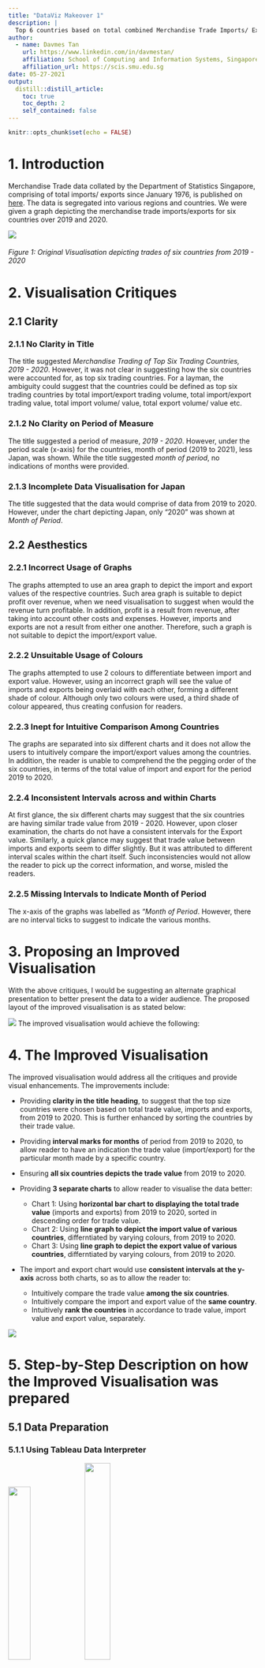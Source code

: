 ```yaml
---
title: "DataViz Makeover 1"
description: |
  Top 6 countries based on total combined Merchandise Trade Imports/ Exports value between 2019 and 2020
author:
  - name: Davmes Tan
    url: https://www.linkedin.com/in/davmestan/
    affiliation: School of Computing and Information Systems, Singapore Management University
    affiliation_url: https://scis.smu.edu.sg
date: 05-27-2021
output:
  distill::distill_article:
    toc: true
    toc_depth: 2
    self_contained: false
---
```



```r
knitr::opts_chunk$set(echo = FALSE)
```

# 1. Introduction


Merchandise Trade data collated by the Department of Statistics Singapore, comprising of total imports/ exports since January 1976, is published on [here](https://www.singstat.gov.sg/find-data/search-by-theme/trade-and-investment/merchandise-trade/latest-data). The data is segregated into various regions and countries. We were given a graph depicting the merchandise trade imports/exports for six countries over 2019 and 2020.

![](img/Original Chart.png)

###### Figure 1: Original Visualisation depicting trades of six countries from 2019 - 2020

# 2. Visualisation Critiques

## 2.1 Clarity

### 2.1.1 **No Clarity in Title**
The title suggested *Merchandise Trading of Top Six Trading Countries, 2019 - 2020*. However, it was not clear in suggesting how the six countries were accounted for, as top six trading countries. For a layman, the ambiguity could suggest that the countries could be defined as top six trading countries by total import/export trading volume, total import/export trading value, total import volume/ value, total export volume/ value etc.

### 2.1.2 **No Clarity on Period of Measure**
The title suggested a period of measure, *2019 - 2020*. However, under the period scale (x-axis) for the countries, month of period (2019 to 2021), less Japan, was shown. While the title suggested *month of period*, no indications of months were provided.

### 2.1.3 **Incomplete Data Visualisation for Japan**
The title suggested that the data would comprise of data from 2019 to 2020. However, under the chart depicting Japan, only "2020" was shown at *Month of Period*.

## 2.2 Aesthestics

### 2.2.1 **Incorrect Usage of Graphs**
The graphs attempted to use an area graph to depict the import and export values of the respective countries. Such area graph is suitable to depict profit over revenue, when we need visualisation to suggest when would the revenue turn profitable. In addition, profit is a result from revenue, after taking into account other costs and expenses. However, imports and exports are not a result from either one another. Therefore, such a graph is not suitable to depict the import/export value.

### 2.2.2 **Unsuitable Usage of Colours**
The graphs attempted to use 2 colours to differentiate between import and export value. However, using an incorrect graph will see the value of imports and exports being overlaid with each other, forming a different shade of colour. Although only two colours were used, a third shade of colour appeared, thus creating confusion for readers.

### 2.2.3 **Inept for Intuitive Comparison Among Countries**
The graphs are separated into six different charts and it does not allow the users to intuitively compare the import/export values among the countries. In addition, the reader is unable to comprehend the the pegging order of the six countries, in terms of the total value of import and export for the period 2019 to 2020.

### 2.2.4 **Inconsistent Intervals across and within Charts**
At first glance, the six different charts may suggest that the six countries are having similar trade value from 2019 - 2020. However, upon closer examination, the charts do not have a consistent intervals for the Export value. Similarly, a quick glance may suggest that trade value between imports and exports seem to differ slightly. But it was attributed to different interval scales within the chart itself. Such inconsistencies would not allow the reader to pick up the correct information, and worse, misled the readers.

### 2.2.5 **Missing Intervals to Indicate Month of Period**
The x-axis of the graphs was labelled as *"Month of Period*. However, there are no interval ticks to suggest to indicate the various months.

# 3. Proposing an Improved Visualisation

With the above critiques, I would be suggesting an alternate graphical presentation to better present the data to a wider audience. The proposed layout of the improved visualisation is as stated below:

![](img/Sketch.jpg)
The improved visualisation would achieve the following:

# 4. The Improved Visualisation

The improved visualisation would address all the critiques and provide visual enhancements. The improvements include:

* Providing **clarity in the title heading**, to suggest that the top size countries were chosen based on total trade value, imports and exports, from 2019 to 2020. This is further enhanced by sorting the countries by their trade value.
* Providing **interval marks for months** of period from 2019 to 2020, to allow reader to have an indication the trade value (import/export) for the particular month made by a specific country.
* Ensuring **all six countries depicts the trade value** from 2019 to 2020.
* Providing **3 separate charts** to allow reader to visualise the data better:

  + Chart 1: Using **horizontal bar chart to displaying the total trade value** (imports and exports) from 2019 to 2020, sorted in descending order for trade value.
  + Chart 2: Using **line graph to depict the import value of various countries**, differntiated by varying colours, from 2019 to 2020.
  + Chart 3: Using **line graph to depict the export value of various countries**, differntiated by varying colours, from 2019 to 2020.

* The import and export chart would use **consistent intervals at the y-axis** across both charts, so as to allow the reader to:

  + Intuitively compare the trade value **among the six countries**.
  + Intuitively compare the import and export value of the **same country**.
  + Intuitively **rank the countries** in accordance to trade value, import value and export value, separately.
  
![](img/Improved Visualisation.jpg)
  
# 5. Step-by-Step Description on how the Improved Visualisation was prepared

## 5.1 Data Preparation

### 5.1.1 Using Tableau Data Interpreter
![](img/Steps/Data Interpreter.PNG){width=30%}
![](img/Steps/Data Interpreter 2.PNG){width=32%}

Tableau Data Interpreter will attempt to identify the structure of the Excel file and convert it into a suitable format for Tableau processing. There are 3 worksheets inside the Excel file, *Content*, *T1* and *T2*. For thise exercise, we will be using T1 and T2.

### 5.1.2 Preparing T1 and T2

Upon examining T1, it was observed that it contains all the Merchandise Trading **Imports** from various countries and regions from Jan 1976. However, the data is organised such that every observations (rows) represents the trade value of a specific country/ region from Jan 1976. This would not be suitable for our analysis. Therefore, there is a need to pivot the data such that we have two variables, *Month of Trade* and *Value*. To pivot the table:

* Select all observations, less *Variables*
* Right-click and select *Pivot*

![](img/Steps/Pivot.PNG)

### 5.1.3 Adjust Variable Names and Types

#### Month of Period
While the **Month of Period** of import is recorded as *Month (MMM) and Year (YYYY)*, Tableau identified it as a *string* format. Therefore, there is a need to adjust it into a *Date* format. To do this:

* Click on the *Abc*
* Click on Date

![](img/Steps/String to Date.PNG){width=50%}
* Rename the Dimension as Month (Import)

#### Rename Variables
The countries/ regions are described as *Variables*. To rename:

* Click on the Column
* Right-Click and choose *Rename*
* TYpe *Country (Import)*

![](img/Steps/Rename Country.PNG)

#### Creating Calculated Field
The Merchandise Trading Value are depicted in Thousands of Dollars ('000). To depict the exact value for computation and display, we need to create a calculated field. To do this:

* Hover the cursor to the *down-arrow* at the column variable
* Click on *Create Calculated Field*
* Name it as *Import Value*
* Under the input box, type [Pivot Field Values] * 1000
* Click on *OK*

![](img/Steps/Create Calculated Field.PNG){width=75%}

A new column, *Import Value* would be created, with the adjusted value.

![](img/Steps/Actual Trade Value.PNG){width=75%}

Now that the Data Preparation for T1 is completed, **proceed to do the same for T2** that accounts for the Merchandise Trading Export Value.

#### Establishing Table Relationships
There is a need to build the relationship model between both tables. To do so:

* Drag T1 and T2 into top window pane
* Click on the link, connecting between T1 and T2
* Link Country (Import) with Country (Export)
* Link Month (Import) with Month (Export)

![](img/Steps/Relationship.PNG)

## 5.2 Exploratory Data Analysis
There is a need to examine the data, to determine whether the six countries, highlighted, are indeed the top six countries in terms of total Merchandise Trading Value for 2019 to 2020.

Create a new worksheet, naming it as *Total 6 Countries*, and create a new calculated field.

* Under the Data Pane, click on the down arrow
![](img/Steps/Data Down Arrow.PNG)
* Click on Create Calculated Field
* Type *Total Import/Export Value* for the Dimension Name
* Under the input box, type *[Import Value] + [Export Value]*
![](img/Steps/Total Value Input.PNG)
* Click OK

Now we are ready to create the **first Data Visualisation Worksheet**.

We need to narrow the data **to contain only records from 2019 to 2020**. We can use the filter option to achieve this. To do this:

* Drag the Month (Import) into the *Filter Pane*, and then choose *Years* and click *Next*. Select 2019 and 2020 and click OK.

![](img/Steps/Filter Date.PNG)

To create the visualisation graph:

* Drag the Total Import/Export Value to *Columns*
* Drag the Country (Import) to *Rows*
* Click on Country (Import) down arrow and choose *Sort*
* Under *Sort By*, choose *Field*
* Under *Sort Order*, choose *Descending*
* Under *Field Name*, choose *Total Import/Export Value*

![](img/Steps/Sort Trade.PNG){width=90%}

## 5.3 Creating An Overall Trade (2019 to 2020) Graph for Top Six Countries

### 5.3.1 Filter Out all Countries, less the Top Six

Now that we know that Malaysia, China, US, Taiwan, Japan and Hong Kong are our top six countries with the highest trade value (import and export) for 2019 and 2020, we will filter out all other countries. To do so:

* Drag the Country (Import) into the *Filter* pane
* Click on *None* to deselect all countries
* Search for the six countries and manually check their boxes
* Ensure all 6 countries are selected
* Click OK

![](img/Steps/Filter Countries.PNG){width=90%}

### 5.3.2 Finalising Total Trade Value Graph

#### Segregating 2019 from 2020
Instead of displaying the total trade value from 2019 to 2020, it would be useful to split the data into 2019 and 2020. To do so:

* Drag the Month(Import) into the *Color* button
* A window would appear. Click on *Add all members*
![](img/Steps/Filter Then Add.PNG)

#### Including Labels
It would be useful to add data into the graph To do so:

* Click on Labels
* Check on the box, *Show mark labels*

#### Sort the Year
Intuitively, a reader would read from left to right. Therefore, it would be *more intuitive* to display 2019 data, followed by 2020 data, on the graph. To do so:

* Click on the down arrow at the legend
* Under Sort Order, choose *Descending*
![](img/Steps/Sort Year.PNG)

#### Edit Title, Alias and Colours
There is a need to correctly label the title. To do so, double click on the *Total 6 Countries* and change it to **Top Six Countries**, based on Total Merchandise Import and Export Value for 2019 to 2020

To edit the Y-Axis labels:

* Right click on the label, and click on *Edit Alias*

There is a need to adjust the colours, such that it is of a lighter tone, since numerous set of colours would be used against a white backdrop. Lighter tone of colours would be pleasing to the readers' eyes. To adjust the colours, go to the legend and select, *Edit Colors*.

### 5.3.3 Graph 1: Top Six Countries, based on Total Merchandise Import and Export Value for 2019 to 2020

The final graph should look like this:

![](img/Total 6 Countries.jpg)

## 5.4 Import and Export Graph

### 5.4.1 Creating the Graphs

To create a new import graph, create a new *Worksheet* and rename it as **Import**. Using the steps described above, we would:

* Filter out all countries less the six countries
* Select only 2019 and 2020 data
* Drag the *Import Value* to *Rows*
* Drag the *Month (Import)* to *Columns*. Click the down arrow and select the 2nd Month
  
  ![](img/Steps/Select Month.PNG){width=50%}
* Add the *Country (Import)* into *Color*

The graph should look like this:

![](img/Steps/Import.png)
There is a need to adjust the aesthetics for the graph. The following would be done:

* Adjusting the Y-axis to allow both Import and Export to have the same scale.
* Adjusting the X-axis to orientate the label to be vertically aligned.
* Adjusting the intervals for X and Y-axis, to include appropriate major and minor ticks.
* Adjusting the legend to better reflect the countries.
* Adjusting the labels on X and Y-axis.

Do the same for Export Worksheet. The final graphs for Import and Export should look like this:

### 5.4.2 Total Import Value for the Top Six Countries

![](img/Final Import.jpg)

### 5.4.3 Total Export Value for the Top Six Countries

![](img/Final Export.jpg)

## 5.5 Creating a Visualisation Dashboard

### 5.5.1 Setting the Initial Layout
In order to set the initial layout, do the following:

* Drag the *Total 6 Countries* to the **upper half** of the dashboard
* Drag the *Import* to the **lower half** of the dashboard
* Drag the *Export* to the **lower half** of the dashboard, keeping it aligned to the right of Import

The layout should look like this:

![](img/Steps/Initial Dashboard.png)

### 5.5.2 Adjusting the Dashboard Layout

#### Size Fitting for Top 6 Countries GRaph

The current layout requires the user to scroll the graph Since this is going to be a static visualisation and to avoid having the user to adjust the graph for better visualisation, we will size fit the graph accordingly. To do this:

* Click on the graph
* Click on the down arrow
* Go to Fit, then choose Fit Height

This will allow Tableau to fit the graph in accordance to the current height dimension. 

![](img/Steps/Size Fit.png){width=50%}

#### Adjust the legend for all Graphs

Since both import/ export graphs bears the same colour representation for the countries, there is no need to have 2 legends. In addition, we can move the legend to the bottom of the dashboard. To do this:

* Click on one of the legend and click on the 'X' button to remove the legend
* Drag the remaining legend to the bottom of the page, and have it docked at the bottom.

To maximise the width space for the graph, we could relocate the legend for *Top 6 Countries*. To do so:

* Click on the legend for *Top 6 Countries*
* Click on the down arrow
* Click on Floating

![](img/Steps/Floating Legend.png){width=50%}

Adjust the legend to 'float' just above the x-axis. The final layout should look like the one below:

![](img/Steps/Edited Dashboard.png)

### 5.5.3 Enhancing the Dashboard

To further enhance the dashboard to make it more intuitive for readers, we could include the graphical image of the countries. To do so:

* Click on Floating at the objects pane
* Double Click on Image
* Choose the Image and click on 'OK'
* To adjust the size of the image, on layout and adjust the size. We will use 30 pixels by 30 pixels
* Adjust the location of the image that would allow the image to represent the country on the graph

The layout should look like this:

![](img/Steps/Add Country Image.png)

Repeat the above steps to add the image for Malaysia. To ensure that the images are aligned and has consistent spacing between the images, it is important to use the Position X and Y for the image alignment. To do so:

* Set the X Position to 155 pixel
* Set the Y Position to increase by 35 pixels each time.

![](img/Steps/China Settings.png){width=45%}  ![](img/Steps/Malaysia Settings.png){width=45%}

*Repeat the steps* to include the images for the rest of the graphs.

# 6. New Insights from the Improved Visualisation

## 6.1 China - Singapore's Top Importer and Exporter Country
In 2019 and 2020, China is Singapore's top importer and exporter country, accounting for SGD137Bn and SGD136Bn of goods for 2019 and 2020 respectively.

## 6.2 Hong Kong - Low Import Value, High Export Value
In 2019 and 2020, while Hong Kong's imports are under SGD1Bn for most of the months, Singapore exported more than SGD4Bn worth of goods to Hong Kong monthly. Hong Kong is Singapore's 2nd largest exporter country. The surge in exports to Hong Kong could be due to transshipment where Hong Kong is a port hub, connected to the rest of the world.

## 6.3 China's Total Trade with Singapore = Hong Kong's Total Trade + Taiwan's Total Trade
In 2019 and 2020, China's total trade value with Singapore reached about SGD273Bn. The trade value is almost equivalent to Hong Kong's trade value (SGD133Bn) and Taiwan's trade value (SGD141Bn).